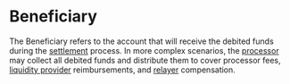 # Beneficiary 

The Beneficiary refers to the account that will receive the debited funds during the [settlement](../concepts/settlement.mdx) process. 
In more complex scenarios, the [processor](../core-components/processor.mdx) may collect all debited funds and distribute them to cover processor fees, [liquidity provider](../core-components/liquidity-provider.mdx) reimbursements, and [relayer](./relayer.mdx) compensation. 